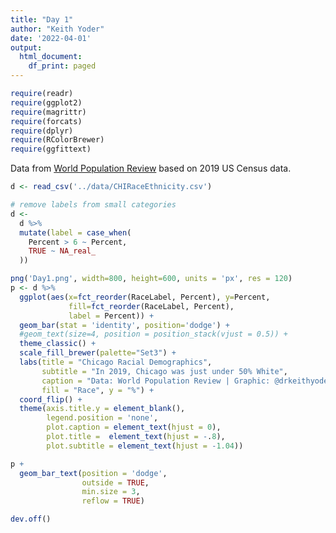 ```yaml
---
title: "Day 1"
author: "Keith Yoder"
date: '2022-04-01'
output:
  html_document:
    df_print: paged
---
```


```r
require(readr)
require(ggplot2)
require(magrittr)
require(forcats)
require(dplyr)
require(RColorBrewer)
require(ggfittext)
```

Data from [World Population Review](https://worldpopulationreview.com/us-cities/chicago-il-population) based on 2019 US Census data.


```r
d <- read_csv('../data/CHIRaceEthnicity.csv')

# remove labels from small categories
d <- 
  d %>%
  mutate(label = case_when(
    Percent > 6 ~ Percent,
    TRUE ~ NA_real_
  ))
```

```r
png('Day1.png', width=800, height=600, units = 'px', res = 120)
p <- d %>%
  ggplot(aes(x=fct_reorder(RaceLabel, Percent), y=Percent, 
             fill=fct_reorder(RaceLabel, Percent),
             label = Percent)) +
  geom_bar(stat = 'identity', position='dodge') +
  #geom_text(size=4, position = position_stack(vjust = 0.5)) +
  theme_classic() +
  scale_fill_brewer(palette="Set3") +
  labs(title = "Chicago Racial Demographics",
       subtitle = "In 2019, Chicago was just under 50% White",
       caption = "Data: World Population Review | Graphic: @drkeithyoder | #30DayChartChallenge",
       fill = "Race", y = "%") +
  coord_flip() +
  theme(axis.title.y = element_blank(),
        legend.position = 'none',
        plot.caption = element_text(hjust = 0),
        plot.title =  element_text(hjust = -.8),
        plot.subtitle = element_text(hjust = -1.04))

p +
  geom_bar_text(position = 'dodge',
                outside = TRUE,
                min.size = 3,
                reflow = TRUE)

dev.off()
```

